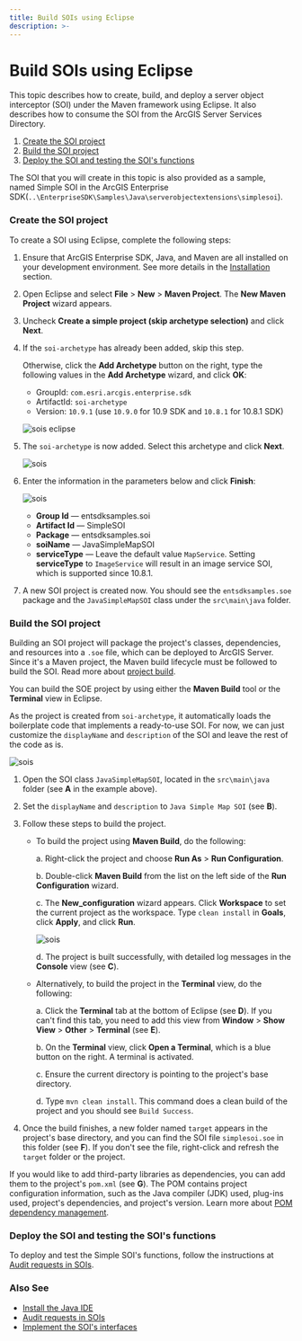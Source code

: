 ```yaml
---
title: Build SOIs using Eclipse
description: >-
---
```


# Build SOIs using Eclipse

This topic describes how to create, build, and deploy a server object interceptor (SOI) under the Maven framework using Eclipse. It also describes how to consume the SOI from the ArcGIS Server Services Directory.

1. [Create the SOI project](#create-the-soi-project)
2. [Build the SOI project](#build-the-soi-project)
3. [Deploy the SOI and testing the SOI's functions](#deploy-the-soi-and-testing-the-sois-functions)


The SOI that you will create in this topic is also provided as a sample, named Simple SOI in the ArcGIS Enterprise SDK(`..\EnterpriseSDK\Samples\Java\serverobjectextensions\simplesoi`).

### Create the SOI project

To create a SOI using Eclipse, complete the following steps:

1. Ensure that ArcGIS Enterprise SDK, Java, and Maven are all installed on your development environment. See more details in the [Installation](../installation-java/) section.
2. Open Eclipse and select **File** > **New** > **Maven Project**. The **New Maven Project** wizard appears.
3. Uncheck **Create a simple project (skip archetype selection)** and click **Next**.
4. If the `soi-archetype` has already been added, skip this step. 

    Otherwise, click the **Add Archetype** button on the right, type the following values in the **Add Archetype** wizard, and click **OK**:
    - GroupId: `com.esri.arcgis.enterprise.sdk`
    - ArtifactId: `soi-archetype`
    - Version: `10.9.1` (use `10.9.0` for 10.9 SDK and `10.8.1` for 10.8.1 SDK)

    ![](./bitmaps/soi_eclipse.png "sois eclipse")

5. The `soi-archetype` is now added. Select this archetype and click **Next**.

    ![](./bitmaps/building-soi-eclipse2.png "sois")

6. Enter the information in the parameters below and click **Finish**:

    ![](./bitmaps/building-soi-eclipse3.png "sois")

    - **Group Id** — entsdksamples.soi
    - **Artifact Id** — SimpleSOI
    - **Package** — entsdksamples.soi
    - **soiName** — JavaSimpleMapSOI
    - **serviceType** — Leave the default value `MapService`. Setting **serviceType** to `ImageService` will result in an image service SOI, which is supported since 10.8.1.

7. A new SOI project is created now. You should see the `entsdksamples.soe` package and the `JavaSimpleMapSOI` class under the `src\main\java` folder. 

### Build the SOI project

Building an SOI project will package the project's classes, dependencies, and resources into a `.soe` file, which can be deployed to ArcGIS Server. Since it's a Maven project, the Maven build lifecycle must be followed to build the SOI. Read more about [project build](../about-maven-integration/#project-build). 

You can build the SOE project by using either the **Maven Build** tool or the **Terminal** view in Eclipse. 

As the project is created from `soi-archetype`, it automatically loads the boilerplate code that implements a ready-to-use SOI. For now, we can just customize the `displayName` and `description` of the SOI and leave the rest of the code as is.

![](./bitmaps/building-soi-eclipse4.png "sois")

1. Open the SOI class `JavaSimpleMapSOI`, located in the `src\main\java` folder (see **A** in the example above).
2. Set the `displayName` and `description` to `Java Simple Map SOI` (see **B**).
3. Follow these steps to build the project.

    - To build the project using **Maven Build**, do the following:

        a. Right-click the project and choose **Run As** > **Run Configuration**.

        b. Double-click **Maven Build** from the list on the left side of the **Run Configuration** wizard.

        c. The **New_configuration** wizard appears. Click **Workspace** to set the current project as the workspace. Type `clean install` in **Goals**, click **Apply**, and click **Run**.

        ![](./bitmaps/building-soi-eclipse5.png "sois")
        
        d. The project is built successfully, with detailed log messages in the **Console** view (see **C**).

    - Alternatively, to build the project in the **Terminal** view, do the following:

        a. Click the **Terminal** tab at the bottom of Eclipse (see **D**). If you can't find this tab, you need to add this view from **Window** > **Show View** > **Other** > **Terminal** (see **E**).

        b. On the **Terminal** view, click **Open a Terminal**, which is a blue button on the right. A terminal is activated.

        c. Ensure the current directory is pointing to the project's base directory.

        d. Type `mvn clean install`. This command does a clean build of the project and you should see `Build Success`.  

4. Once the build finishes, a new folder named `target` appears in the project's base directory, and you can find the SOI file `simplesoi.soe` in this folder (see **F**). If you don't see the file, right-click and refresh the `target` folder or the project.

If you would like to add third-party libraries as dependencies, you can add them to the project's `pom.xml` (see **G**). The POM contains project configuration information, such as the Java compiler (JDK) used, plug-ins used, project's dependencies, and project's version. Learn more about [POM dependency management](../about-maven-integration/#enterprise-sdk-maven-artifacts).

### Deploy the SOI and testing the SOI's functions

To deploy and test the Simple SOI's functions, follow the instructions at [Audit requests in SOIs](../audit-requests-in-sois-java/). 

### Also See

-   [Install the Java IDE](../install-the-java-ide/)
-   [Audit requests in SOIs](../audit-requests-in-sois-java/)
-   [Implement the SOI's interfaces](../implement-the-sois-interfaces/)